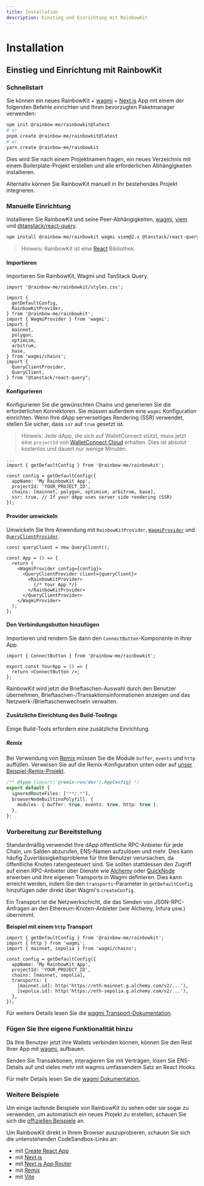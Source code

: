 ```yaml
---
title: Installation
description: Einstieg und Einrichtung mit RainbowKit
---
```


# Installation

## Einstieg und Einrichtung mit RainbowKit

### Schnellstart

Sie können ein neues RainbowKit + [wagmi](https://wagmi.sh) + [Next.js](https://nextjs.org) App mit einem der folgenden Befehle einrichten und Ihren bevorzugten Paketmanager verwenden:

```bash
npm init @rainbow-me/rainbowkit@latest
# or
pnpm create @rainbow-me/rainbowkit@latest
# or
yarn create @rainbow-me/rainbowkit
```

Dies wird Sie nach einem Projektnamen fragen, ein neues Verzeichnis mit einem Boilerplate-Projekt erstellen und alle erforderlichen Abhängigkeiten installieren.

Alternativ können Sie RainbowKit manuell in Ihr bestehendes Projekt integrieren.

### Manuelle Einrichtung

Installieren Sie RainbowKit und seine Peer-Abhängigkeiten, [wagmi](https://wagmi.sh/), [viem](https://viem.sh) und [@tanstack/react-query](https://tanstack.com/query/v5).

```bash
npm install @rainbow-me/rainbowkit wagmi viem@2.x @tanstack/react-query
```

> Hinweis: RainbowKit ist eine [React](https://reactjs.org/) Bibliothek.

#### Importieren

Importieren Sie RainbowKit, Wagmi und TanStack Query.

```tsx
import '@rainbow-me/rainbowkit/styles.css';

import {
  getDefaultConfig,
  RainbowKitProvider,
} from '@rainbow-me/rainbowkit';
import { WagmiProvider } from 'wagmi';
import {
  mainnet,
  polygon,
  optimism,
  arbitrum,
  base,
} from 'wagmi/chains';
import {
  QueryClientProvider,
  QueryClient,
} from "@tanstack/react-query";
```

#### Konfigurieren

Konfigurieren Sie die gewünschten Chains und generieren Sie die erforderlichen Konnektoren. Sie müssen außerdem eine `wagmi` Konfiguration einrichten. Wenn Ihre dApp serverseitiges Rendering (SSR) verwendet, stellen Sie sicher, dass `ssr` auf `true` gesetzt ist.

> Hinweis: Jede dApp, die sich auf WalletConnect stützt, muss jetzt eine `projectId` von [WalletConnect Cloud](https://cloud.walletconnect.com/) erhalten. Dies ist absolut kostenlos und dauert nur wenige Minuten.

```tsx line=4-99
...
import { getDefaultConfig } from '@rainbow-me/rainbowkit';

const config = getDefaultConfig({
  appName: 'My RainbowKit App',
  projectId: 'YOUR_PROJECT_ID',
  chains: [mainnet, polygon, optimism, arbitrum, base],
  ssr: true, // If your dApp uses server side rendering (SSR)
});
```

#### Provider umwickeln

Umwickeln Sie Ihre Anwendung mit `RainbowKitProvider`, [`WagmiProvider`](https://wagmi.sh/react/api/WagmiProvider#wagmiprovider) und [`QueryClientProvider`](https://tanstack.com/query/v4/docs/framework/react/reference/QueryClientProvider).

```tsx
const queryClient = new QueryClient();

const App = () => {
  return (
    <WagmiProvider config={config}>
      <QueryClientProvider client={queryClient}>
        <RainbowKitProvider>
          {/* Your App */}
        </RainbowKitProvider>
      </QueryClientProvider>
    </WagmiProvider>
  );
};
```

#### Den Verbindungsbutton hinzufügen

Importieren und rendern Sie dann den `ConnectButton`-Komponente in Ihrer App.

```tsx
import { ConnectButton } from '@rainbow-me/rainbowkit';

export const YourApp = () => {
  return <ConnectButton />;
};
```

RainbowKit wird jetzt die Brieftaschen-Auswahl durch den Benutzer übernehmen, Brieftaschen-/Transaktionsinformationen anzeigen und das Netzwerk-/Brieftaschenwechseln verwalten.

#### Zusätzliche Einrichtung des Build-Toolings

Einige Build-Tools erfordern eine zusätzliche Einrichtung.

##### Remix

Bei Verwendung von [Remix](https://remix.run) müssen Sie die Module `buffer`, `events` und `http` auffüllen. Verweisen Sie auf die Remix-Konfiguration unten oder auf [unser Beispiel-Remix-Projekt](https://github.com/rainbow-me/rainbowkit/blob/main/examples/with-remix).

```ts
/** @type {import('@remix-run/dev').AppConfig} */
export default {
  ignoredRouteFiles: ["**/.*"],
  browserNodeBuiltinsPolyfill: {
    modules: { buffer: true, events: true, http: true },
  },
};
```

### Vorbereitung zur Bereitstellung

Standardmäßig verwendet Ihre dApp öffentliche RPC-Anbieter für jede Chain, um Salden abzurufen, ENS-Namen aufzulösen und mehr. Dies kann häufig Zuverlässigkeitsprobleme für Ihre Benutzer verursachen, da öffentliche Knoten ratengesteuert sind. Sie sollten stattdessen den Zugriff auf einen RPC-Anbieter über Dienste wie [Alchemy](https://www.alchemy.com/) oder [QuickNode](https://www.quicknode.com/) erwerben und Ihre eigenen Transports in Wagmi definieren. Dies kann erreicht werden, indem Sie den `transports`-Parameter in `getDefaultConfig` hinzufügen oder direkt über Wagmi's `createConfig`.

Ein Transport ist die Netzwerkschicht, die das Senden von JSON-RPC-Anfragen an den Ethereum-Knoten-Anbieter (wie Alchemy, Infura usw.) übernimmt.

**Beispiel mit einem `http` Transport**

```tsx
import { getDefaultConfig } from '@rainbow-me/rainbowkit';
import { http } from 'wagmi';
import { mainnet, sepolia } from 'wagmi/chains';

const config = getDefaultConfig({
  appName: 'My RainbowKit App',
  projectId: 'YOUR_PROJECT_ID',
  chains: [mainnet, sepolia],
  transports: {
    [mainnet.id]: http('https://eth-mainnet.g.alchemy.com/v2/...'),
    [sepolia.id]: http('https://eth-sepolia.g.alchemy.com/v2/...'),
  },
});
```

Für weitere Details lesen Sie die [wagmi Transport-Dokumentation](https://wagmi.sh/core/api/transports#transports).

### Fügen Sie Ihre eigene Funktionalität hinzu

Da Ihre Benutzer jetzt ihre Wallets verbinden können, können Sie den Rest Ihrer App mit [wagmi.](https://wagmi.sh) aufbauen.

Senden Sie Transaktionen, interagieren Sie mit Verträgen, lösen Sie ENS-Details auf und vieles mehr mit wagmis umfassendem Satz an React Hooks.

Für mehr Details lesen Sie die [wagmi Dokumentation.](https://wagmi.sh)

### Weitere Beispiele

Um einige laufende Beispiele von RainbowKit zu sehen oder sie sogar zu verwenden, um automatisch ein neues Projekt zu erstellen, schauen Sie sich die [offiziellen Beispiele](https://github.com/rainbow-me/rainbowkit/tree/main/examples) an.

Um RainbowKit direkt in Ihrem Browser auszuprobieren, schauen Sie sich die untenstehenden CodeSandbox-Links an:

- mit [Create React App](https://codesandbox.io/p/sandbox/github/rainbow-me/rainbowkit/tree/main/examples/with-create-react-app)
- mit [Next.js](https://codesandbox.io/p/sandbox/github/rainbow-me/rainbowkit/tree/main/examples/with-next)
- mit [Next.js App Router](https://codesandbox.io/p/sandbox/github/rainbow-me/rainbowkit/tree/main/examples/with-next-app)
- mit [Remix](https://codesandbox.io/p/sandbox/github/rainbow-me/rainbowkit/tree/main/examples/with-remix)
- mit [Vite](https://codesandbox.io/p/sandbox/github/rainbow-me/rainbowkit/tree/main/examples/with-vite)
